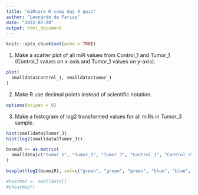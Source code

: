 ---
title: "miRcore R camp day 4 quiz"
author: "Leonardo de Farias"
date: "2022-07-28"
output: html_document
---

```{r setup, include=FALSE}
knitr::opts_chunk$set(echo = TRUE)
```

1. Make a scatter plot of all miR values from Control_1 and Tumor_1 (Control_1 values on x-axis and Tumor_1 values on y-axis).

``` {r}

plot(
  smalldata$Control_1, smalldata$Tumor_1
)
```

2. Make R use decimal points instead of scientific notation.  

``` {r}
options(scipen = 0)

```

3. Make a histogram of log2 transformed values for all miRs in Tumor_3 sample.

``` {r}
hist(smalldata$Tumor_3)
hist(log2(smalldata$Tumor_3))
```

``` {r}

boxmiR <- as.matrix(
  smalldata[c("Tumor_1", "Tumor_5", "Tumor_7", "Control_1", "Control_5", "Control_7")], 
)

boxplot(log2(boxmiR), col=c("green", "green", "green", "blue", "blue", "blue"))

```

``` {r}
#heatMat <- smalldata[]
#pheatmap()
```





































